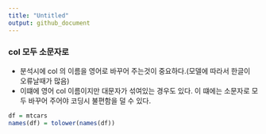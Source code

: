 ```yaml
---
title: "Untitled"
output: github_document
---
```

### col 모두 소문자로
- 분석시에 col 의 이름을 영어로 바꾸어 주는것이 중요하다.(모델에 따라서 한글이 오류날때가 많음) <br>
- 이떄에 영어 col 이름이지만 대문자가 섞여있는 경우도 있다. 이 떄에는 소문자로 모두 바꾸어 주어야 코딩시 불편함을 덜 수 있다.
```r
df = mtcars
names(df) = tolower(names(df))
```


